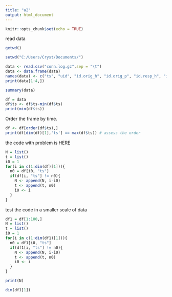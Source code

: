 ---
title: "a2"
output: html_document
---

```{r setup, include=FALSE}
knitr::opts_chunk$set(echo = TRUE)
```

read data
```{r}
getwd()
```

```{r}
setwd("C:/Users/Cryst/Documents/")
```

```{r}
data <- read.csv("conn.log.gz",sep = "\t")
data <- data.frame(data)
names(data) <- c("ts", "uid", "id.orig_h", "id.orig_p", "id.resp_h", "id.resp_p", "proto", "service", "duration", "orig_bytes", "resp_bytes", "conn_state", "local_orig", "missed_bytes", "history", "orig_pkts", "orig_ip_bytes", "resp_pkts", "resp_ip_bytes", "tunnel_parents" )
print(data[1:4,])
```

```{r}
summary(data)
```
```{r}
df = data
df$ts <- df$ts-min(df$ts)
print(min(df$ts))
```
Order the frame by time.
```{r}
df <- df[order(df$ts),]
print(df[dim(df)[1],'ts'] == max(df$ts)) # assess the order
```
the code with problem is HERE
```{r}
N = list()
t = list()
i0 = 1
for(i in c(1:dim(df)[1])){
  n0 = df[i0, "ts"]
  if(df[i, "ts"] != n0){
    N <- append(N, i-i0)
    t <- append(t, n0)
    i0 <- i
  }
}

```

test the code in a smaller scale of data
```{r}
df1 = df[1:100,]
N = list()
t = list()
i0 = 1
for(i in c(1:dim(df1)[1])){
  n0 = df1[i0, "ts"]
  if(df1[i, "ts"] != n0){
    N <- append(N, i-i0)
    t <- append(t, n0)
    i0 <- i
  }
}
```

```{r}
print(N)
```

```{r}
dim(df1[1])
```

```{r}

```

```{r}

```